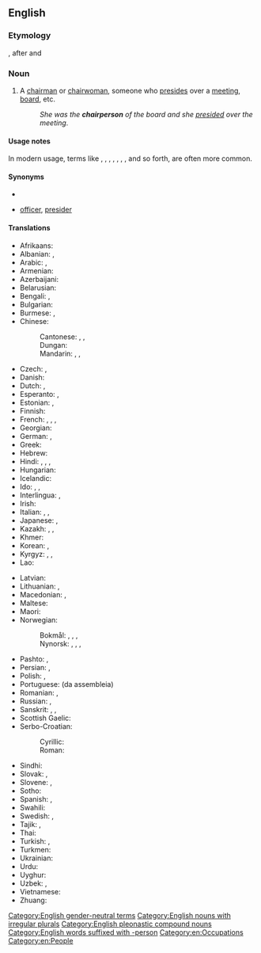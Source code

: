 ==English==

===Etymology===
{{compound|en|chair|person}}, after {{m|en|chairman}} and {{m|en|chairwoman}}

===Noun===
{{en-noun|s|chairpeople}}

# A [[chairman]] or [[chairwoman]], someone who [[preside]]s over a [[meeting]], [[board]], etc.
#: ''She was the '''chairperson''' of the board and she [[preside]]d over the meeting''.

====Usage notes====
In modern usage, terms like {{m|en|chair}}, {{m|en|moderator}}, {{m|en|coordinator}}, {{m|en|presiding}} {{m|en|officer}}, {{m|en|group}} {{m|en|leader}}, {{m|en|head}}, {{m|en|facilitator}}, and so forth, are often more common.

====Synonyms====
* {{l|en|chair}}
* {{l|en|presiding}} [[officer]], [[presider]]

====Translations====
{{trans-top|a person who presides over a meeting, a board}}
* Afrikaans: {{t+|af|voorsitter}}
* Albanian: {{t+|sq|kryetar|m}}, {{t+|sq|kryetare|f}}
* Arabic: {{t|ar|رَئِيس|m}}, {{t+|ar|صَدْر|m}}
* Armenian: {{t+|hy|նախագահ}}
* Azerbaijani: {{t|az|sədr}}
* Belarusian: {{t|be|старшыня́|m|sc=Cyrl}}
* Bengali: {{t|bn|সভাপতি|sc=Beng}}, {{t|bn|সভানেত্রী|sc=Beng}}
* Bulgarian: {{t|bg|председа́тел|m|sc=Cyrl}}
* Burmese: {{t+|my|သဘာပတိ}}, {{t+|my|ဥက္ကဋ္ဌ}}
* Chinese:
*: Cantonese: {{t|yue|主席|tr=zyu2 zik6|sc=Hani}}, {{t|yue|議長|sc=Hani}}, {{t|yue|议长|tr=ji5 zoeng2|sc=Hani}}
*: Dungan: {{t|dng|җўщи}}
*: Mandarin: {{t+|cmn|主席|tr=zhǔxí|sc=Hani}}, {{t+|cmn|議長|sc=Hani}}, {{t+|cmn|议长|tr=yìzhǎng|sc=Hani}}
* Czech: {{t+|cs|předseda|m}}, {{t+|cs|předsedkyně|f}}
* Danish: {{t|da|formand|c}}
* Dutch: {{t+|nl|voorzitter|m}}, {{t+|nl|voorzitster|f}}
* Esperanto: {{t|eo|prezidanto}}, {{t|eo|prezidantino}} {{qualifier|female}}
* Estonian: {{t|et|eesistuja}}, {{t+|et|esimees}}
* Finnish: {{t+|fi|puheenjohtaja}}
* French: {{t+|fr|secrétaire général|m}}, {{t+|fr|secrétaire générale|f}}, {{t+|fr|président|m}}, {{t+|fr|présidente|f}}
* Georgian: {{t|ka|თავმჯდომარე|sc=Geor}}
* German: {{t+|de|Vorsitzender|m}}, {{t+|de|Vorsitzende|f}}
* Greek: {{t+|el|πρόεδρος|m|f}}
* Hebrew: {{t|he|יושב ראש|m|tr=yoshév rosh}}
* Hindi: {{t+|hi|अध्यक्ष|m|sc=Deva}}, {{t|hi|अध्यक्षा|f|sc=Deva}}, {{t+|hi|सभापति|m}}, {{t|hi|सभाध्यक्ष|m}}
* Hungarian: {{t+|hu|elnök}}
* Icelandic: {{t|is|formaður|m}}
* Ido: {{t+|io|prezidanto}}, {{t|io|prezidantulo}} {{q|male}}, {{t|io|prezidantino}} {{q|female}}
* Interlingua: {{t|ia|presidente}}, {{t|ia|chairman}}
* Irish: {{t|ga|cathaoirleach|m}}
* Italian: {{t+|it|presidente|m}}, {{t+|it|presidentessa|f}}, {{t+|it|capo|m}}
* Japanese: {{t+|ja|議長|tr=ぎちょう, gichō}}, {{t+|ja|委員長|tr=いいんちょう, iinchō}}
* Kazakh: {{t|kk|басқарма}}, {{t|kk|төраға}}, {{t|kk|басқарушы}}
* Khmer: {{t+|km|ប្រធាន}}
* Korean: {{t+|ko|의장}}, {{t+|ko|위원장}}
* Kyrgyz: {{t+|ky|башкарма}}, {{t|ky|төр ага}}, {{t|ky|председатель}}
* Lao: {{t|lo|ປະທານ}}
{{trans-mid}}
* Latvian: {{t|lv|priekšsēdētājs|m}}
* Lithuanian: {{t|lt|pirmininkas|m}}, {{t|lt|pirmininkė|f}}
* Macedonian: {{t|mk|претседател|m|sc=Cyrl}}, {{t|mk|претседавач|m}}
* Maltese: {{t|mt|ċermen|m}}
* Maori: {{t|mi|heamana}}
* Norwegian:
*: Bokmål: {{t|nb|styreformann|m}}, {{t|nb|møteleder|m}}, {{t+|nb|leder|m}}, {{t+|nb|formann|m}}
*: Nynorsk: {{t|nn|styreformann|m}}, {{t|nn|møteleiar|m}}, {{t|nn|leiar|m}}, {{t|nn|formann|m}}
* Pashto: {{t|ps|ریيس|m|tr=rayís}}, {{t+|ps|صدر|m|tr=sádǝr}}
* Persian: {{t+|fa|رئیس|tr=ra'is}}, {{t+|fa|صدر|tr=sadr}}
* Polish: {{t+|pl|przewodniczący|m-pr}}, {{t+|pl|przewodnicząca|f}}
* Portuguese: {{t+|pt|presidente}} (da assembleia)
* Romanian: {{t+|ro|președinte|m}}, {{t+|ro|președintă|f}}
* Russian: {{t+|ru|председа́тель|m}}, {{t+|ru|председа́тельница|f}}
* Sanskrit: {{t+|sa|सभापति|m}}, {{t+|sa|प्रधान|m}}, {{t+|sa|अध्यक्ष|m}}
* Scottish Gaelic: {{t|gd|cathraiche|m}}
* Serbo-Croatian:
*: Cyrillic: {{t|sh|председавајући|m}}
*: Roman: {{t|sh|predsedavajući|m}}
* Sindhi: {{t+|sd|نِشِستمان|sc=Arab}}
* Slovak: {{t|sk|predseda|m}}, {{t|sk|predsedníčka|f}}
* Slovene: {{t|sl|predsedujoči|m}}, {{t|sl|predsedujoča|f}}
* Sotho: {{t|st|modulasetulo}}
* Spanish: {{t+|es|presidente|m}}, {{t+|es|presidenta|f}}
* Swahili: {{t+|sw|mwenyekiti}}
* Swedish: {{t+|sv|ordförande|c}}, {{t+|sv|styrelseordförande|c}} {{q|board}}
* Tajik: {{t|tg|раис}}, {{t|tg|садр}}
* Thai: {{t+|th|ประธาน}}
* Turkish: {{t+|tr|başkan}}, {{t+|tr|reis}}
* Turkmen: {{t+|tk|başlyk}}
* Ukrainian: {{t+|uk|голова́|m|sc=Cyrl}}
* Urdu: {{t|ur|صدر|m|tr=sadr}}
* Uyghur: {{t|ug|رەئىس}}
* Uzbek: {{t+|uz|rais}}, {{t+|uz|sadr}}
* Vietnamese: {{t+|vi|chủ tịch}}
* Zhuang: {{t|za|cujsiz}}
{{trans-bottom}}

[[Category:English gender-neutral terms]]
[[Category:English nouns with irregular plurals]]
[[Category:English pleonastic compound nouns]]
[[Category:English words suffixed with -person]]
[[Category:en:Occupations]]
[[Category:en:People]]